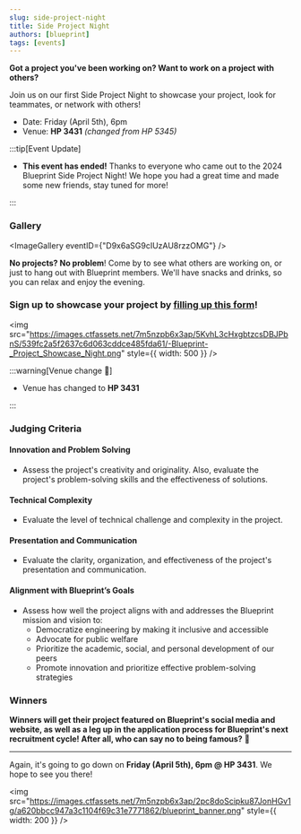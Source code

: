 ```yaml
---
slug: side-project-night
title: Side Project Night
authors: [blueprint]
tags: [events]
---
```


**Got a project you've been working on? Want to work on a project with others?**

Join us on our first Side Project Night to showcase your project, look for teammates, or network with others!

- Date: Friday (April 5th), 6pm
- Venue: **HP 3431** _(changed from HP 5345)_

<!--truncate-->

:::tip[Event Update]

- **This event has ended!** Thanks to everyone who came out to the 2024 Blueprint Side Project Night! We hope you had a great time and made some new friends, stay tuned for more!

:::

### Gallery


<ImageGallery eventID={"D9x6aSG9cIUzAU8rzzOMG"} />

**No projects? No problem**! Come by to see what others are working on, or just to hang out with Blueprint members. We'll have snacks and drinks, so you can relax and enjoy the evening.

### Sign up to showcase your project by [filling up this form](https://forms.gle/stg8HCDEjvah6ub19)!

<img src="https://images.ctfassets.net/7m5nzpb6x3ap/5KvhL3cHxgbtzcsDBJPbnS/539fc2a5f2637c6d063cddce485fda61/-Blueprint-_Project_Showcase_Night.png" style={{ width: 500 }} />

:::warning[Venue change 🚨]

- Venue has changed to **HP 3431**

:::

### Judging Criteria

#### Innovation and Problem Solving

- Assess the project's creativity and originality. Also, evaluate the project's problem-solving skills and the effectiveness of solutions.

#### Technical Complexity

- Evaluate the level of technical challenge and complexity in the project.

#### Presentation and Communication

- Evaluate the clarity, organization, and effectiveness of the project's presentation and communication.

#### Alignment with Blueprint’s Goals

- Assess how well the project aligns with and addresses the Blueprint mission and vision to:
  - Democratize engineering by making it inclusive and accessible
  - Advocate for public welfare
  - Prioritize the academic, social, and personal development of our peers
  - Promote innovation and prioritize effective problem-solving strategies

### Winners

**Winners will get their project featured on Blueprint's social media and website, as well as a leg up in the application process for Blueprint's next recruitment cycle! After all, who can say no to being famous?** 🤔

---

Again, it's going to go down on **Friday (April 5th), 6pm @ HP 3431**. We hope to see you there!

<img src="https://images.ctfassets.net/7m5nzpb6x3ap/2pc8doScipku87JonHGv1g/a620bbcc947a3c1104f69c31e7771862/blueprint_banner.png" style={{ width: 200 }} />

